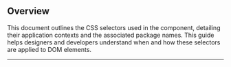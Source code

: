 ## Overview
This document outlines the CSS selectors used in the component, detailing their application contexts and the associated package names.
This guide helps designers and developers understand when and how these selectors are applied to DOM elements.

---